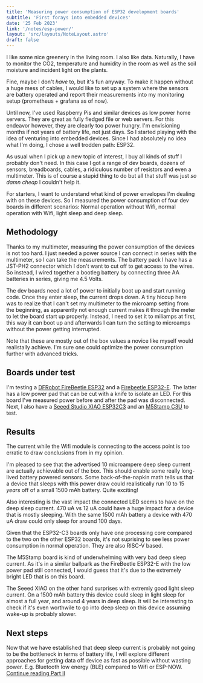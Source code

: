 ```yaml
---
title: 'Measuring power consumption of ESP32 development boards'
subtitle: 'First forays into embedded devices'
date: '25 Feb 2023'
link: '/notes/esp-power/'
layout: 'src/layouts/NoteLayout.astro'
draft: false
---
```




<Title
	subtitle={frontmatter.subtitle}
	date={frontmatter.date}>
	{frontmatter.title}
</Title>

I like some nice greenery in the living room. I also like data. Naturally, I have to monitor
the CO2, temperature and humidity in the room as well as the soil moisture and incident light
on the plants.

Fine, maybe I don't _have_ to, but it's fun anyway. To make it happen without a huge mess
of cables, I would like to set up a system where the sensors are battery operated and report their
measurements into my monitoring setup (prometheus + grafana as of now).

Until now, I've used Raspberry Pis and similar devices as low power home servers. They are
great as fully fledged file or web servers. For this endeavor however, they are clearly too
power hungry. I'm envisioning months if not years of battery life, not just days. So I started
playing with the idea of venturing into embedded devices. Since I had absolutely no idea what
I'm doing, I chose a well trodden path: ESP32.

As usual when I pick up a new topic of interest, I buy all kinds of stuff I probably don't
need. In this case I got a range of dev boards, dozens of sensors, breadboards, cables, a
ridiculous number of resistors and even a multimeter. This is of course a stupid thing to do
but all that stuff was just _so damn cheap_ I couldn't help it.

For starters, I want to understand what kind of power envelopes I'm dealing with on these
devices. So I measured the power consumption of four dev boards in different scenarios: Normal
operation without Wifi, normal operation with Wifi, light sleep and deep sleep.

## Methodology

Thanks to my multimeter, measuring the power consumption of the devices is not too hard. I
just needed a power source I can connect in series with the multimeter, so I can take the
measurements. The battery pack I have has a JST-PH2 connector which I don't want to cut off to
get access to the wires. So instead, I wired together a bootleg battery by connecting three AA
batteries in series, giving me 4.5 Volts.

The dev boards need a lot of power to initially boot up and start running code. Once they
enter sleep, the current drops down. A tiny hiccup here was to realize that I can't set my
multimeter to the microamp setting from the beginning, as apparently not enough current makes
it through the meter to let the board start up properly. Instead, I need to set it to miliamps
at first, this way it can boot up and afterwards I can turn the setting to microamps without
the power getting interrupted.

<Info>
	Note that these are mostly out of the box values a novice like myself would realistally achieve.
	I'm sure one could optimize the power consumption further with advanced tricks.
</Info>

## Boards under test

I'm testing a [DFRobot FireBeetle ESP32](https://www.dfrobot.com/product-1590.html)
and a [Firebeetle ESP32-E](https://www.dfrobot.com/product-2195.html). The latter
has a low power pad that can be cut with a knife to isolate an LED. For this board I've
measured power before and after the pad was disconnected. Next, I also have a
[Seeed Studio XIAO ESP32C3](https://www.seeedstudio.com/Seeed-XIAO-ESP32C3-p-5431.html) and an
[M5Stamp C3U](https://shop.m5stack.com/products/m5stamp-c3u-mate-with-pin-headers) to
test.

## Results

<ResultsFirebeetle />

<Info>
	The current while the Wifi module is connecting to the access point is too erratic to draw
	conclusions from in my opinion.
</Info>

I'm pleased to see that the advertised 10 microampere deep sleep current are actually
achievable out of the box. This should enable some really long-lived battery powered sensors.
Some back-of-the-napkin math tells us that a device that sleeps with this power draw could
realistically run 10 to 15 _years_ off of a small 1500 mAh battery. Quite exciting!

Also interesting is the vast impact the connected LED seems to have on the deep sleep current.
470 uA vs 12 uA could have a huge impact for a device that is mostly sleeping. With the same
1500 mAh battery a device with 470 uA draw could only sleep for around 100 days.

<ResultsC3 />

Given that the ESP32-C3 boards only have one processing core compared to the two on the other
ESP32 boards, it's not suprising to see less power consumption in normal operation. They are
also RISC-V based.

The M5Stamp board is kind of underwhelming with very bad deep sleep current. As it's in a
similar ballpark as the FireBeetle ESP32-E with the low power pad still connected, I would
guess that it's due to the extremely bright LED that is on this board.

The Seeed XIAO on the other hand surprises with extremly good light sleep current. On a 1500
mAh battery this device could sleep in light sleep for almost a full year, and around 4 years
in deep sleep. It will be interesting to check if it's even worthwile to go into deep sleep on
this device assuming wake-up is probably slower.

## Next steps

Now that we have established that deep sleep current is probably not going to be the
bottleneck in terms of battery life, I will explore different approaches for getting data off
device as fast as possible without wasting power. E.g. Bluetooth low energy (BLE) compared to
Wifi or ESP-NOW. [Continue reading Part II](/notes/esp-protocol)
